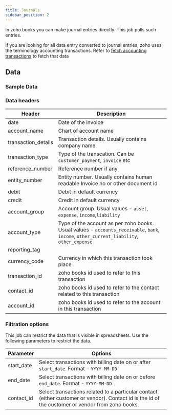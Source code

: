 ```yaml
---
title: Journals
sidebar_position: 2
---
```


In zoho books you can make journal entries directly. This job pulls such entries. 


If you are looking for all data entry converted to journal entries, zoho uses the terminology accounting transactions. Refer to [fetch accounting transactions](/library/jobs/zoho_books/fetch_account_transactions) to fetch that data


<AddJob
  template="gsheet_zoho_books_db_get_journals"
/>


## Data

### Sample Data

<Gsheet
  src="https://docs.google.com/spreadsheets/d/1-gX-uq5YrTW-6gQJYM-mNXitEOfJLTiQCvPtV8CR1Yc/edit#gid=610764552"
/>


### Data headers

| Header | Description |
|----|----|
| date | Date of the invoice |
| account_name | Chart of account name |
| transaction_details | Transaction details. Usually contains company name |
| transaction_type | Type of the transcation. Can be `customer_payment`, `invoice` etc |
| reference_number | Reference number if any |
| entity_number | Entity number. Usually contains human readable Invoice no or other document id |
| debit | Debit in default currency |
| credit | Credit in default currency |
| account_group | Account group. Usual values - `asset`, `expense`, `income`,`liability` |
| account_type | Type of the account as per zoho books. Usual values - `accounts_receivable`, `bank`, `income`, `other_current_liability`, `other_expense` |
| reporting_tag |  |
| currency_code | Currency in which this transaction took place |
| transaction_id | zoho books id used to refer to this transaction |
| contact_id | zoho books id used to refer to the contact related to this transaction |
| account_id | zoho books id used to refer to the account in this transaction |


### Filtration options

This job can restrict the data that is visible in spreadsheets. Use the following parameters to restrict the data.

| Parameter | Options |
|----|----|
| start_date | Select transactions with billing date on or after `start_date`. Format - `YYYY-MM-DD` |
| end_date | Select transactions with billing date on or before `end_date`. Format - `YYYY-MM-DD` |
| contact_id | Select transactions related to a particular contact (either customer or vendor). Contact id is the id of the customer or vendor from zoho books.  |

<!---
## Others

### Similar jobs

Similar sort of data can be achieved by using get accounting transaction job and filtering it by invoice type. 

### Reports that use this job

Here are some of the report templates that use this job: 
-->